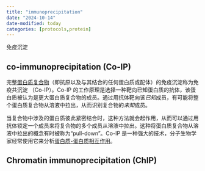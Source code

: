 ```yaml
---
title: "immunoprecipitation"
date: "2024-10-14"
date-modified: today
categories: [protocols,protein]
---
```


免疫沉淀

## co-immunoprecipitation (Co-IP)

完整[蛋白质复合物](https://en.wikipedia.org/wiki/Protein_complex "Protein complex")（即抗原以及与其结合的任何蛋白质或配体）的免疫沉淀称为免疫共沉淀 （Co-IP）。Co-IP 的工作原理是选择一种靶向已知蛋白质的抗体，该蛋白质被认为是更大蛋白质复合物的成员。通过用抗体靶向该*已知*成员，有可能将整个蛋白质复合物从溶液中拉出，从而识别复合物的*未知*成员。

当复合物中涉及的蛋白质彼此紧密结合时，这种方法就会起作用，从而可以通过用抗体锁定一个成员来将复合物的多个成员从溶液中拉出。这种将蛋白质复合物从溶液中拉出的概念有时被称为“pull-down”。Co-IP 是一种强大的技术，分子生物学家经常使用它来分析[蛋白质-蛋白质相互作用](https://en.wikipedia.org/wiki/Protein%E2%80%93protein_interaction "Protein–protein interaction")。

## Chromatin immunoprecipitation (ChIP)
